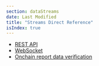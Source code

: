```yaml
---
section: dataStreams
date: Last Modified
title: "Streams Direct Reference"
isIndex: true
---
```



<DataStreams section="dsNotes" />

- [REST API](/data-streams/reference/streams-direct/streams-direct-interface-api)
- [WebSocket](/data-streams/reference/streams-direct/streams-direct-interface-ws)
- [Onchain report data verification](/data-streams/reference/streams-direct/streams-direct-onchain-verification)
